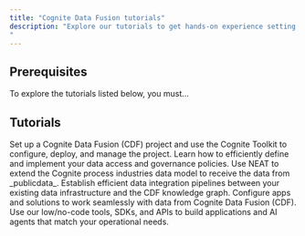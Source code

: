 ```yaml
---
title: "Cognite Data Fusion tutorials"
description: "Explore our tutorials to get hands-on experience setting up a Cognite Data Fusion (CDF) project for data exploration and support basic troubleshooting, turnarounds and field work with Search, Canvas, Charts, InField and Atlas AI.
"
---
```


## Prerequisites

To explore the tutorials listed below, you must...

## Tutorials

<CardGroup cols={2}>
  <Card title="Set up a CDF project" icon="pen-to-square" href="/cdf/learn/cdf_setup/index">
    Set up a Cognite Data Fusion (CDF) project and use the Cognite Toolkit to configure, deploy, and manage the project.
  </Card>
  <Card title="Data governance" icon="image" href="https://mintlify.com/docs/development">
    Learn how to efficiently define and implement your data access and governance policies.
  </Card>
  <Card title="Data modeling" icon="palette" href="https://mintlify.com/docs/settings/global">
    Use NEAT to extend the Cognite process industries data model to receive the data from _publicdata_.
  </Card>

  <Card title="Integrate data" icon="palette" href="https://mintlify.com/docs/settings/global">
    Establish efficient data integration pipelines between your existing data infrastructure and the CDF knowledge graph.
  </Card>

 <Card title="Configure apps and solutions" icon="palette" href="https://mintlify.com/docs/settings/global">
    Configure apps and solutions to work seamlessly with data from Cognite Data Fusion (CDF).
  </Card>

 <Card title="Build solutions" icon="palette" href="https://mintlify.com/docs/settings/global">
    Use our low/no-code tools, SDKs, and APIs to build applications and AI agents that match your operational needs.
  </Card>
</CardGroup>
